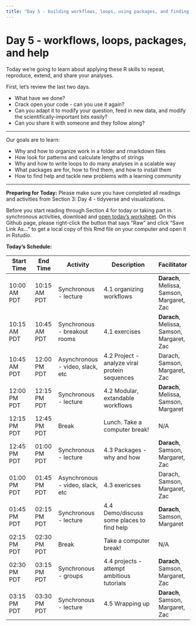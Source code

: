 ```yaml
---
title: "Day 5 - building workflows, loops, using packages, and finding help in new areas"
---
```


# Day 5 - workflows, loops, packages, and help

Today we're going to learn about applying these R 
skills to 
repeat, reproduce, extend, and share your analyses.

First, let's review the last two days.

<!-- exercise -->

<!--are we trying to make students think about writing functions and clean code? I'm not sure that's clear if this is asynchronous reading-->

- What have we done?
- Crack open your code - can you use it again?
- Can you adapt it to modify your question, 
  feed in new data, and modify the
  scientifically-important bits easily?
- Can you share it with someone and they follow
  along?

---

Our goals are to learn:

- Why and how to organize work in a folder and rmarkdown files
- How look for patterns and calculate lengths of strings
- Why and how to write loops to do many analyses in a scalable way
- What packages are for, how to find them, and how to install them
- How to find help and tackle new problems with a learning community

---

**Preparing for Today:**
Please make sure you have completed all readings and activities from 
Section 3: Day 4 - tidyverse and visualizations. 

Before you start reading through Section 4 for today or taking part in
synchronous activities, download and [open today's
worksheet](https://github.com/darachm/dll-r/blob/main/worksheets/dll-r_Day5_Lab.Rmd).
On this Github page, please right-click the button that says "Raw" and click
"Save Link As..." to get a local copy of this Rmd file on your computer and
open it in Rstudio.

**Today's Schedule:**

| Start Time | End Time | Activity |   Description   | Facilitator |
| ------------- | ----------- | ------------- | ----------------------------- | --------------- |
| 10:00 AM PDT | 10:15 AM PDT | Synchronous - lecture | 4.1 organizing workflows | **Darach**, Melissa, Samson, Margaret, Zac |
| 10:15 AM PDT | 10:45 AM PDT | Synchronous - breakout rooms | 4.1 exercises | **Darach**, Melissa, Samson, Margaret, Zac |
| 10:45 AM PDT | 12:00 PM PDT | Asynchronous - video, slack, etc | 4.2 Project - analyze viral protein sequences | Darach, Samson, Margaret, Zac |
| 12:00 PM PDT | 12:15 PM PDT | Synchronous - lecture | 4.2 Modular, extandable workflows | **Darach**, Melissa, Samson, Margaret |
| 12:15 PM PDT | 12:45 PM PDT | Break | Lunch. Take a computer break!  |  N/A  |
| 12:45 PM PDT | 01:00 PM PDT | Synchronous - lecture | 4.3 Packages - why and how | **Darach**, Samson, Margaret, Zac |
| 01:00 PM PDT | 01:45 PM PDT | Asynchronous - video, slack, etc | 4.3 exericses | Darach, Samson, Margaret, Zac |
| 01:45 PM PDT | 02:15 PM PDT | Synchronous - lecture | 4.4 Demo/discuss some places to find help | **Darach**, Samson, Margaret |
| 02:15 PM PDT | 02:30 PM PDT | Break | Take a computer break!  |  N/A  |
| 02:30 PM PDT | 03:15 PM PDT | Synchronous - groups | 4.4 projects - attempt ambitious tutorials | **Darach**, Samson, Margaret, Zac |
| 03:15 PM PDT | 03:30 PM PDT | Synchronous - lecture | 4.5 Wrapping up | **Darach**, Samson, Margaret, Zac |

<!-- -->

